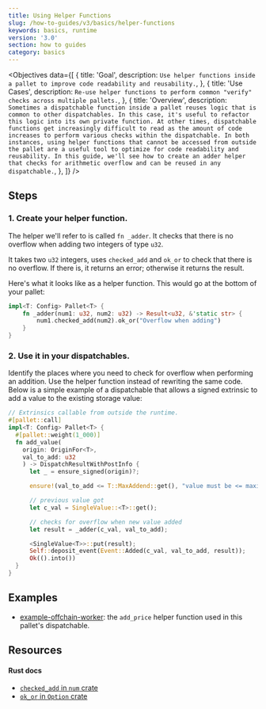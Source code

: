 ```yaml
---
title: Using Helper Functions
slug: /how-to-guides/v3/basics/helper-functions
keywords: basics, runtime
version: '3.0'
section: how to guides
category: basics
---
```


<Objectives
  data={[
    {
      title: 'Goal',
      description: `
        Use helper functions inside a pallet to improve code readability and reusability.
      `,
    },
    {
      title: 'Use Cases',
      description: `
        Re-use helper functions to perform common "verify" checks across multiple pallets.
      `,
    },
    {
      title: 'Overview',
      description: `
        Sometimes a dispatchable function inside a pallet reuses logic that is common to other dispatchables.
        In this case, it's useful to refactor this logic into its own private function.
        At other times, dispatchable functions get increasingly difficult to read as the amount of code increases to perform various checks within the dispatchable. In both instances, using helper functions that cannot be accessed from outside the pallet are a useful tool to optimize for code readability and reusability.
        In this guide, we'll see how to create an adder helper that checks for arithmetic overflow and can be reused in any dispatchable.`,
    },
  ]}
/>

## Steps

### 1. Create your helper function.

The helper we'll refer to is called `fn _adder`.
It checks that there is no overflow when adding two integers of type `u32`.

It takes two `u32` integers, uses `checked_add` and `ok_or` to check that there is no overflow.
If there is, it returns an error; otherwise it returns the result.

Here's what it looks like as a helper function.
This would go at the bottom of your pallet:

```rust
impl<T: Config> Pallet<T> {
    fn _adder(num1: u32, num2: u32) -> Result<u32, &'static str> {
        num1.checked_add(num2).ok_or("Overflow when adding")
    }
}
```

### 2. Use it in your dispatchables.

Identify the places where you need to check for overflow when performing an addition.
Use the helper function instead of rewriting the same code.
Below is a simple example of a dispatchable that allows a signed extrinsic to add a value to the existing storage value:

```rust
// Extrinsics callable from outside the runtime.
#[pallet::call]
impl<T: Config> Pallet<T> {
  #[pallet::weight(1_000)]
  fn add_value(
    origin: OriginFor<T>,
    val_to_add: u32
    ) -> DispatchResultWithPostInfo {
      let _ = ensure_signed(origin)?;

      ensure!(val_to_add <= T::MaxAddend::get(), "value must be <= maximum add amount constant");

      // previous value got
      let c_val = SingleValue::<T>::get();

      // checks for overflow when new value added
      let result = _adder(c_val, val_to_add);

      <SingleValue<T>>::put(result);
      Self::deposit_event(Event::Added(c_val, val_to_add, result));
      Ok(().into())
  }
}
```

## Examples

- [example-offchain-worker](https://github.com/paritytech/substrate/blob/master/frame/examples/offchain-worker/src/lib.rs): the `add_price` helper function used in this pallet's dispatchable.

## Resources

#### Rust docs

- [`checked_add` in `num` crate](https://docs.rs/num/0.4.0/num/traits/trait.CheckedAdd.html)
- [`ok_or` in `Option` crate](https://doc.rust-lang.org/std/option/enum.Option.html#method.ok_or)
